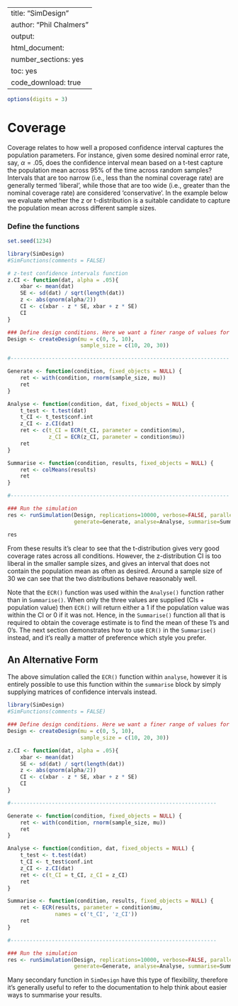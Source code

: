 %\VignetteIndexEntry{SimDesign}
%\VignetteEngine{knitr::knitr}
---
title: "SimDesign"
author: "Phil Chalmers"
output:
  html_document:
    number_sections: yes
    toc: yes
    code_download: true
---

```r
options(digits = 3)
```

# Coverage

Coverage relates to how well a proposed confidence interval captures the population parameters. For instance, given some desired nominal error rate, say, $\alpha = .05$, does the confidence interval mean based on a t-test capture the population mean across 95% of the time across random samples? Intervals that are too narrow (i.e., less than the nominal coverage rate) are generally termed 'liberal', while those that are too wide (i.e., greater than the nominal coverage rate) are considered 'conservative'. In the example below we evaluate whether the z or t-distribution is a suitable candidate to capture the population mean across different sample sizes. 

### Define the functions

```r
set.seed(1234)
```

```r
library(SimDesign)
#SimFunctions(comments = FALSE)

# z-test confidence intervals function
z.CI <- function(dat, alpha = .05){
    xbar <- mean(dat)
    SE <- sd(dat) / sqrt(length(dat))
    z <- abs(qnorm(alpha/2))
    CI <- c(xbar - z * SE, xbar + z * SE)
    CI
}

### Define design conditions. Here we want a finer range of values for plotting
Design <- createDesign(mu = c(0, 5, 10), 
                       sample_size = c(10, 20, 30))

#---------------------------------------------------------------------

Generate <- function(condition, fixed_objects = NULL) {
    ret <- with(condition, rnorm(sample_size, mu))
    ret
}

Analyse <- function(condition, dat, fixed_objects = NULL) {
    t_test <- t.test(dat)
    t_CI <- t_test$conf.int
    z_CI <- z.CI(dat)
    ret <- c(t_CI = ECR(t_CI, parameter = condition$mu), 
             z_CI = ECR(z_CI, parameter = condition$mu)) 
    ret
}

Summarise <- function(condition, results, fixed_objects = NULL) {
    ret <- colMeans(results)
    ret
}

#---------------------------------------------------------------------

### Run the simulation
res <- runSimulation(Design, replications=10000, verbose=FALSE, parallel = TRUE,
                     generate=Generate, analyse=Analyse, summarise=Summarise)
```

```r
res
```

From these results it's clear to see that the t-distribution gives very good coverage rates across all conditions. However, the z-distribution CI is too liberal in the smaller sample sizes, and gives an interval that does not contain the population mean as often as desired. Around a sample size of 30 we can see that the two distributions behave reasonably well.

Note that the `ECR()` function was used within the `Analyse()` function rather than in `Summarise()`. When
only the three values are supplied (CIs + population value) then `ECR()` will return either a 1 if the population value was within the CI or 0 if it was not. Hence, in the `Summarise()` function all that is required to obtain the coverage estimate is to find the mean of these 1's and 0's. The next section demonstrates how to use `ECR()` in the `Summarise()` instead, and it's really a matter of preference which style you prefer.

## An Alternative Form

The above simulation called the `ECR()` function within `analyse`, however it is entirely possible to use this function within the `summarise` block by simply supplying matrices of confidence intervals instead.

```r
library(SimDesign)
#SimFunctions(comments = FALSE)

### Define design conditions. Here we want a finer range of values for plotting
Design <- createDesign(mu = c(0, 5, 10), 
                       sample_size = c(10, 20, 30))

z.CI <- function(dat, alpha = .05){
	xbar <- mean(dat)
	SE <- sd(dat) / sqrt(length(dat))
	z <- abs(qnorm(alpha/2))
	CI <- c(xbar - z * SE, xbar + z * SE)
	CI
} 

#-----------------------------------------------------------------

Generate <- function(condition, fixed_objects = NULL) {
    ret <- with(condition, rnorm(sample_size, mu))
    ret
}

Analyse <- function(condition, dat, fixed_objects = NULL) {
    t_test <- t.test(dat)
    t_CI <- t_test$conf.int
    z_CI <- z.CI(dat)
    ret <- c(t_CI = t_CI, z_CI = z_CI) 
    ret
}

Summarise <- function(condition, results, fixed_objects = NULL) {
    ret <- ECR(results, parameter = condition$mu, 
               names = c('t_CI', 'z_CI'))
    ret
}

#-----------------------------------------------------------------

### Run the simulation
res <- runSimulation(Design, replications=10000, verbose=FALSE, parallel = FALSE,
                     generate=Generate, analyse=Analyse, summarise=Summarise)
```


Many secondary function in `SimDesign` have this type of flexibility, therefore it's generally useful to refer to the documentation to help think about easier ways to summarise your results.

